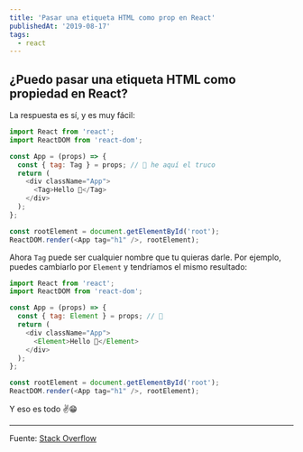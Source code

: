 ```yaml
---
title: 'Pasar una etiqueta HTML como prop en React'
publishedAt: '2019-08-17'
tags:
  - react
---
```


## ¿Puedo pasar una etiqueta HTML como propiedad en React?

La respuesta es sí, y es muy fácil:

```javascript
import React from 'react';
import ReactDOM from 'react-dom';

const App = (props) => {
  const { tag: Tag } = props; // 👀 he aquí el truco
  return (
    <div className="App">
      <Tag>Hello 👋</Tag>
    </div>
  );
};

const rootElement = document.getElementById('root');
ReactDOM.render(<App tag="h1" />, rootElement);
```

Ahora `Tag` puede ser cualquier nombre que tu quieras darle. Por ejemplo, puedes cambiarlo por `Element` y tendríamos el mismo resultado:

```javascript
import React from 'react';
import ReactDOM from 'react-dom';

const App = (props) => {
  const { tag: Element } = props; // 👀
  return (
    <div className="App">
      <Element>Hello 👋</Element>
    </div>
  );
};

const rootElement = document.getElementById('root');
ReactDOM.render(<App tag="h1" />, rootElement);
```

Y eso es todo ✌😁

---

Fuente: [Stack Overflow](https://stackoverflow.com/questions/51871080/can-i-pass-html-tag-as-prop-react)
